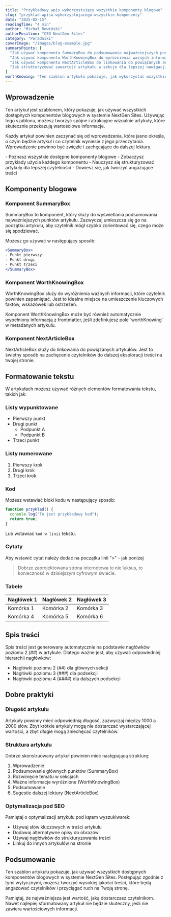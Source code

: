 ```yaml
---
title: "Przykładowy wpis wykorzystujący wszystkie komponenty blogowe"
slug: "przyklad-wpisu-wykorzystujacego-wszystkie-komponenty"
date: "2025-02-15"
readingTime: "4 min"
author: "Michał Rowiński"
authorPosition: "CEO NextGen Sites"
category: "Poradniki"
coverImage: "/images/blog-example.jpg"
summaryPoints: [
  "Jak używać komponentu SummaryBox do podsumowania najważniejszych punktów artykułu",
  "Jak używać komponentu WorthKnowingBox do wyróżnienia ważnych informacji",
  "Jak używać komponentu NextArticleBox do linkowania do powiązanych artykułów",
  "Jak strukturyzować zawartość artykułu w sekcje dla lepszej nawigacji"
]
worthKnowing: "Ten szablon artykułu pokazuje, jak wykorzystać wszystkie dostępne komponenty MDX w systemie blogowym NextGen Sites. Możesz go używać jako punkt odniesienia przy tworzeniu nowych artykułów."
---
```


## Wprowadzenie

Ten artykuł jest szablonem, który pokazuje, jak używać wszystkich dostępnych komponentów blogowych w systemie NextGen Sites. Używając tego szablonu, możesz tworzyć spójne i atrakcyjne wizualnie artykuły, które skutecznie przekazują wartościowe informacje.

Każdy artykuł powinien zaczynać się od wprowadzenia, które jasno określa, o czym będzie artykuł i co czytelnik wyniesie z jego przeczytania. Wprowadzenie powinno być zwięzłe i zachęcające do dalszej lektury.

<SummaryBox>
- Poznasz wszystkie dostępne komponenty blogowe
- Zobaczysz przykłady użycia każdego komponentu
- Nauczysz się strukturyzować artykuły dla lepszej czytelności
- Dowiesz się, jak tworzyć angażujące treści
</SummaryBox>

## Komponenty blogowe

### Komponent SummaryBox

SummaryBox to komponent, który służy do wyświetlania podsumowania najważniejszych punktów artykułu. Zazwyczaj umieszcza się go na początku artykułu, aby czytelnik mógł szybko zorientować się, czego może się spodziewać.

Możesz go używać w następujący sposób:

```jsx
<SummaryBox>
- Punkt pierwszy
- Punkt drugi
- Punkt trzeci
</SummaryBox>
```

### Komponent WorthKnowingBox

WorthKnowingBox służy do wyróżnienia ważnych informacji, które czytelnik powinien zapamiętać. Jest to idealne miejsce na umieszczenie kluczowych faktów, wskazówek lub ostrzeżeń.

<WorthKnowingBox>
Komponent WorthKnowingBox może być również automatycznie wypełniony informacją z frontmatter, jeśli zdefiniujesz pole `worthKnowing` w metadanych artykułu.
</WorthKnowingBox>

### Komponent NextArticleBox

NextArticleBox służy do linkowania do powiązanych artykułów. Jest to świetny sposób na zachęcenie czytelników do dalszej eksploracji treści na twojej stronie.

<NextArticleBox 
  title="Jak stworzyć efektywną stronę internetową dla małej firmy" 
  slug="jak-stworzyc-efektywna-strone-internetowa-dla-malej-firmy"
  description="Poznaj strategie projektowania stron internetowych, które przyciągają klientów i zwiększają konwersję dla małych firm."
/>

## Formatowanie tekstu

W artykułach możesz używać różnych elementów formatowania tekstu, takich jak:

### Listy wypunktowane

* Pierwszy punkt
* Drugi punkt
  * Podpunkt A
  * Podpunkt B
* Trzeci punkt

### Listy numerowane

1. Pierwszy krok
2. Drugi krok
3. Trzeci krok

### Kod

Możesz wstawiać bloki kodu w następujący sposób:

```javascript
function przyklad() {
  console.log("To jest przykładowy kod");
  return true;
}
```

Lub wstawiać `kod w linii` tekstu.

### Cytaty
Aby wstawić cytat należy dodać na początku linii ">" - jak poniżej

> Dobrze zaprojektowana strona internetowa to nie luksus, to konieczność w dzisiejszym cyfrowym świecie.

### Tabele

| Nagłówek 1 | Nagłówek 2 | Nagłówek 3 |
|------------|------------|------------|
| Komórka 1  | Komórka 2  | Komórka 3  |
| Komórka 4  | Komórka 5  | Komórka 6  |

## Spis treści

Spis treści jest generowany automatycznie na podstawie nagłówków poziomu 2 (##) w artykule. Dlatego ważne jest, aby używać odpowiedniej hierarchii nagłówków:

- Nagłówki poziomu 2 (##) dla głównych sekcji
- Nagłówki poziomu 3 (###) dla podsekcji
- Nagłówki poziomu 4 (####) dla dalszych podsekcji

## Dobre praktyki

### Długość artykułu

Artykuły powinny mieć odpowiednią długość, zazwyczaj między 1000 a 2000 słów. Zbyt krótkie artykuły mogą nie dostarczać wystarczającej wartości, a zbyt długie mogą zniechęcać czytelników.

### Struktura artykułu

Dobrze skonstruowany artykuł powinien mieć następującą strukturę:

1. Wprowadzenie
2. Podsumowanie głównych punktów (SummaryBox)
3. Rozwinięcie tematu w sekcjach
4. Ważne informacje wyróżnione (WorthKnowingBox)
5. Podsumowanie
6. Sugestie dalszej lektury (NextArticleBox)

### Optymalizacja pod SEO

Pamiętaj o optymalizacji artykułu pod kątem wyszukiwarek:

- Używaj słów kluczowych w treści artykułu
- Dodawaj alternatywne opisy do obrazów
- Używaj nagłówków do strukturyzowania treści
- Linkuj do innych artykułów na stronie

## Podsumowanie

Ten szablon artykułu pokazuje, jak używać wszystkich dostępnych komponentów blogowych w systemie NextGen Sites. Postępując zgodnie z tymi wytycznymi, możesz tworzyć wysokiej jakości treści, które będą angażować czytelników i przyciągać ruch na Twoją stronę.

<WorthKnowingBox>
Pamiętaj, że najważniejsza jest wartość, jaką dostarczasz czytelnikom. Nawet najlepiej sformatowany artykuł nie będzie skuteczny, jeśli nie zawiera wartościowych informacji.
</WorthKnowingBox>

<NextArticleBox 
  title="Jak SEO wpływa na sukces Twojej strony internetowej" 
  slug="jak-seo-wplywa-na-sukces-twojej-strony-internetowej"
  description="Dowiedz się, jak skutecznie optymalizować swoją stronę pod kątem wyszukiwarek, aby zwiększyć widoczność i przyciągnąć więcej potencjalnych klientów."
/> 
